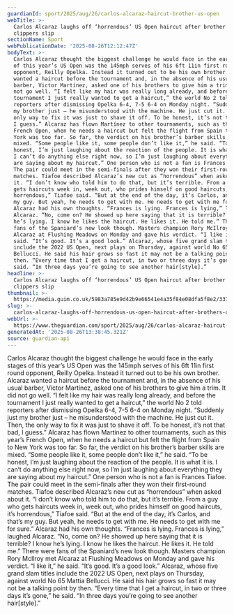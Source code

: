 ```yaml
---
guardianId: sport/2025/aug/26/carlos-alcaraz-haircut-brother-us-open
webTitle: >-
  Carlos Alcaraz laughs off ‘horrendous’ US Open haircut after brother’s
  clippers slip
sectionName: Sport
webPublicationDate: '2025-08-26T12:12:47Z'
bodyText: >-
  Carlos Alcaraz thought the biggest challenge he would face in the early stages
  of this year’s US Open was the 145mph serves of his 6ft 11in first round
  opponent, Reilly Opelka. Instead it turned out to be his own brother. Alcaraz
  wanted a haircut before the tournament and, in the absence of his usual
  barber, Victor Martínez, asked one of his brothers to give him a trim. It did
  not go well. “I felt like my hair was really long already, and before the
  tournament I just really wanted to get a haircut,” the world No 2 told
  reporters after dismissing Opelka 6-4, 7-5 6-4 on Monday night. “Suddenly just
  my brother just – he misunderstood with the machine. He just cut it. Then, the
  only way to fix it was just to shave it off. To be honest, it’s not that bad,
  I guess.” Alcaraz has flown Martínez to other tournaments, such as this year’s
  French Open, when he needs a haircut but felt the flight from Spain to New
  York was too far. So far, the verdict on his brother’s barber skills are
  mixed. “Some people like it, some people don’t like it,” he said. “To be
  honest, I’m just laughing about the reaction of the people. It is what it is.
  I can’t do anything else right now, so I’m just laughing about everything they
  are saying about my haircut.” One person who is not a fan is Frances Tiafoe.
  The pair could meet in the semi-finals after they won their first-round
  matches. Tiafoe described Alcaraz’s new cut as “horrendous” when asked about
  it. “I don’t know who told him to do that, but it’s terrible. From a guy who
  gets haircuts week in, week out, who prides himself on good haircuts, it’s
  horrendous,” Tiafoe said. “But at the end of the day, it’s Carlos, and that’s
  my guy. But yeah, he needs to get with me. He needs to get with me for sure.”
  Alcaraz had his own thoughts. “Frances is lying. Frances is lying,” laughed
  Alcaraz. “No, come on? He showed up here saying that it is terrible? I know
  he’s lying. I know he likes the haircut. He likes it. He told me.” There were
  fans of the Spaniard’s new look though. Masters champion Rory McIlroy met
  Alcaraz at Flushing Meadows on Monday and gave his verdict. “I like it,” he
  said. “It’s good. It’s a good look.” Alcaraz, whose five grand slam titles
  include the 2022 US Open, next plays on Thursday, against world No 65 Mattia
  Bellucci. He said his hair grows so fast it may not be a talking point by
  then. “Every time that I get a haircut, in two or three days it’s gone,” he
  said. “In three days you’re going to see another hair[style].”
headline: >-
  Carlos Alcaraz laughs off ‘horrendous’ US Open haircut after brother’s
  clippers slip
thumbnail: >-
  https://media.guim.co.uk/5983a785e9d42b9e66541e4a35f84e08dfa5f8e2/337_131_2780_2224/500.jpg
slug: >-
  carlos-alcaraz-laughs-off-horrendous-us-open-haircut-after-brothers-clippers-slip
webUrl: >-
  https://www.theguardian.com/sport/2025/aug/26/carlos-alcaraz-haircut-brother-us-open
generatedAt: '2025-08-26T13:38:45.321Z'
source: guardian-api
---
```

Carlos Alcaraz thought the biggest challenge he would face in the early stages of this year’s US Open was the 145mph serves of his 6ft 11in first round opponent, Reilly Opelka. Instead it turned out to be his own brother. Alcaraz wanted a haircut before the tournament and, in the absence of his usual barber, Victor Martínez, asked one of his brothers to give him a trim. It did not go well. “I felt like my hair was really long already, and before the tournament I just really wanted to get a haircut,” the world No 2 told reporters after dismissing Opelka 6-4, 7-5 6-4 on Monday night. “Suddenly just my brother just – he misunderstood with the machine. He just cut it. Then, the only way to fix it was just to shave it off. To be honest, it’s not that bad, I guess.” Alcaraz has flown Martínez to other tournaments, such as this year’s French Open, when he needs a haircut but felt the flight from Spain to New York was too far. So far, the verdict on his brother’s barber skills are mixed. “Some people like it, some people don’t like it,” he said. “To be honest, I’m just laughing about the reaction of the people. It is what it is. I can’t do anything else right now, so I’m just laughing about everything they are saying about my haircut.” One person who is not a fan is Frances Tiafoe. The pair could meet in the semi-finals after they won their first-round matches. Tiafoe described Alcaraz’s new cut as “horrendous” when asked about it. “I don’t know who told him to do that, but it’s terrible. From a guy who gets haircuts week in, week out, who prides himself on good haircuts, it’s horrendous,” Tiafoe said. “But at the end of the day, it’s Carlos, and that’s my guy. But yeah, he needs to get with me. He needs to get with me for sure.” Alcaraz had his own thoughts. “Frances is lying. Frances is lying,” laughed Alcaraz. “No, come on? He showed up here saying that it is terrible? I know he’s lying. I know he likes the haircut. He likes it. He told me.” There were fans of the Spaniard’s new look though. Masters champion Rory McIlroy met Alcaraz at Flushing Meadows on Monday and gave his verdict. “I like it,” he said. “It’s good. It’s a good look.” Alcaraz, whose five grand slam titles include the 2022 US Open, next plays on Thursday, against world No 65 Mattia Bellucci. He said his hair grows so fast it may not be a talking point by then. “Every time that I get a haircut, in two or three days it’s gone,” he said. “In three days you’re going to see another hair[style].”
